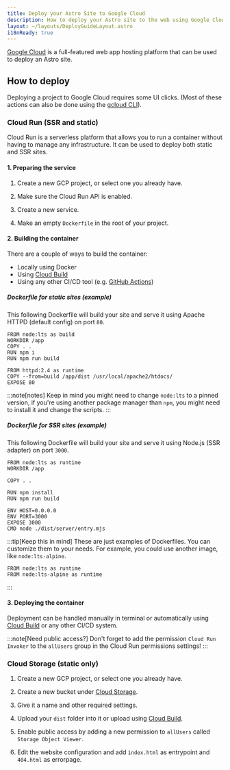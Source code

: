 ```yaml
---
title: Deploy your Astro Site to Google Cloud
description: How to deploy your Astro site to the web using Google Cloud.
layout: ~/layouts/DeployGuideLayout.astro
i18nReady: true
---
```


[Google Cloud](https://cloud.google.com/) is a full-featured web app hosting platform that can be used to deploy an Astro site.

## How to deploy

Deploying a project to Google Cloud requires some UI clicks. (Most of these actions can also be done using the [gcloud CLI](https://cloud.google.com/sdk/gcloud/)).

### Cloud Run (SSR and static)

Cloud Run is a serverless platform that allows you to run a container without having to manage any infrastructure. It can be used to deploy both static and SSR sites.

#### 1. Preparing the service

1. Create a new GCP project, or select one you already have.

2. Make sure the Cloud Run API is enabled.

3. Create a new service.

4. Make an empty `Dockerfile` in the root of your project.

#### 2. Building the container

There are a couple of ways to build the container:

- Locally using Docker
- Using [Cloud Build](https://cloud.google.com/build)
- Using any other CI/CD tool (e.g. [GitHub Actions](<https://docs.github.com/en/actions/publishing-packages/publishing-docker-images>))

##### Dockerfile for static sites (example)

This following Dockerfile will build your site and serve it using Apache HTTPD (default config) on port `80`.

```docker title="Dockerfile"
FROM node:lts as build
WORKDIR /app
COPY . .
RUN npm i
RUN npm run build

FROM httpd:2.4 as runtime
COPY --from=build /app/dist /usr/local/apache2/htdocs/
EXPOSE 80
```

:::note[notes]
Keep in mind you might need to change `node:lts` to a pinned version, if you're using another package manager than `npm`, you might need to install it and change the scripts.
:::

##### Dockerfile for SSR sites (example)

This following Dockerfile will build your site and serve it using Node.js (SSR adapter) on port `3000`.

```docker title="Dockerfile"
FROM node:lts as runtime
WORKDIR /app

COPY . .

RUN npm install
RUN npm run build

ENV HOST=0.0.0.0
ENV PORT=3000
EXPOSE 3000
CMD node ./dist/server/entry.mjs
```

:::tip[Keep this in mind]
These are just examples of Dockerfiles. You can customize them to your needs. For example, you could use another image, like `node:lts-alpine`.

```docker title=".Dockerfile del={1} add={2}
FROM node:lts as runtime
FROM node:lts-alpine as runtime
```
:::

#### 3. Deploying the container

Deployment can be handled manually in terminal or automatically using [Cloud Build](https://cloud.google.com/build) or any other CI/CD system.

:::note[Need public access?]
Don't forget to add the permission `Cloud Run Invoker` to the `allUsers` group in the Cloud Run permissions settings!
:::

### Cloud Storage (static only)

1. Create a new GCP project, or select one you already have.

2. Create a new bucket under [Cloud Storage](https://cloud.google.com/storage).

3. Give it a name and other required settings.

4. Upload your `dist` folder into it or upload using [Cloud Build](https://cloud.google.com/build).

5. Enable public access by adding a new permission to `allUsers` called `Storage Object Viewer`.

6. Edit the website configuration and add `ìndex.html` as entrypoint and `404.html` as errorpage.
